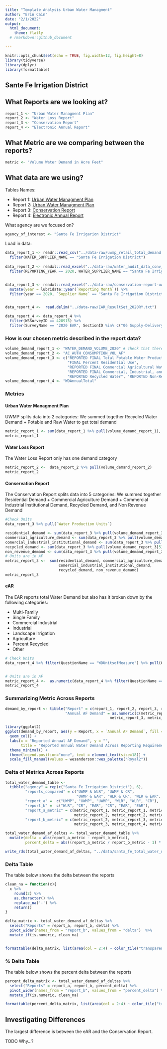 ```yaml
---
title: "Template Analysis Urban Water Managment"
author: "Erin Cain"
date: "2/1/2022"
output: 
  html_document:
    theme: flatly
  # rmarkdown::github_document

---
```


```r
knitr::opts_chunk$set(echo = TRUE, fig.width=12, fig.height=8)
library(tidyverse)
library(dplyr)
library(formattable)
```

## Sante Fe Irrigation District
 
## What Reports are we looking at? 

```r
report_1 <- "Urban Water Managment Plan"
report_2 <- "Water Loss Report"
report_3 <- "Conservation Report"
report_4 <- "Electronic Annual Report"
```

## What Metric are we comparing between the reports?

```r
metric <- "Volume Water Demand in Acre Feet"
```

## What data are we using?

Tables Names: 

* Report 1: [Urban Water Managment Plan](https://wuedata.water.ca.gov/uwmp_export_2020.asp)
* Report 2: [Urban Water Managment Plan](https://wuedata.water.ca.gov/awwa_export)
* Report 3: [Conservation Report](https://www.waterboards.ca.gov/water_issues/programs/conservation_portal/conservation_reporting.html)
* Report 4: [Electronic Annual Report](https://www.waterboards.ca.gov/drinking_water/certlic/drinkingwater/eardata.html)

What agency are we focused on? 

```r
agency_of_interest <- "Sante Fe Irrigarion District"
```


Load in data: 
```r
data_report_1 <- readr::read_csv("../data-raw/uwmp_retail_total_demand.csv") %>% 
  filter(WATER_SUPPLIER_NAME == "Santa Fe Irrigation District")
  
data_report_2 <- readxl::read_excel("../data-raw/water_audit_data_conv_to_af.xlsx") %>% 
  filter(REPORTING_YEAR == 2020, WATER_SUPPLIER_NAME == "Santa Fe Irrigation District") 


data_report_3 <- readxl::read_excel("../data-raw/conservation-report-uw-supplier-data120721.xlsx") %>% 
  mutate(year = lubridate::year(`Reporting Month`)) %>%
  filter(year == 2020, `Supplier Name` == "Santa Fe Irrigation District")


data_report_4 <-  read.delim("../data-raw/EAR_ResultSet_2020RY.txt")

data_report_4 <- data_report_4 %>%
  filter(WSSurveyID == 428915) %>%
  filter(SurveyName == "2020 EAR", SectionID %in% c("06 Supply-Delivery", "01 Intro")) 

```

### How is our chosen metric described in the report data?

```r
volume_demand_report_1 <- "WATER_DEMAND_VOLUME_2020" # check that there is only one category, if not sum up
volume_demand_report_2 <- "AC_AUTH_CONSUMPTION_VOL_AF"
volume_demand_report_3 <- c("REPORTED FINAL Total Potable Water Production", 
                            "FINAL Percent Residential Use", 
                            "REPORTED FINAL Commercial Agricultural Water", 
                            "REPORTED FINAL Commercial, Industrial, and Institutional Water", 
                            "REPORTED Recycled Water", "REPORTED Non-Revenue Water") # Need to sum up reported metrics to get total demand 
volume_demand_report_4 <- "WDAnnualTotal"
```


### Metrics {.tabset}

#### Urban Water Managment Plan

UWMP splits data into 2 categories: We summed together Recycled Water Demand + Potable and Raw Water to get total demand 

```r
metric_report_1 <- sum(data_report_1 %>% pull(volume_demand_report_1), na.rm = T)
metric_report_1
```

#### Water Loss Report 

The Water Loss Report only has one demand category 

```r
metric_report_2 <-  data_report_2 %>% pull(volume_demand_report_2)
metric_report_2 

```

#### Conservation Report 

The Conservation Report splits data into 5 categories: We summed together Residential Demand + Commercial Agriculture Demand + Commercial Industrial Institutional Demand, Recycled Demand, and Non Revenue Demand

```r
#Check Units
data_report_3 %>% pull(`Water Production Units`) 

residential_demand <- sum(data_report_3 %>% pull(volume_demand_report_3[1]) * ((data_report_3 %>% pull(volume_demand_report_3[2]))/100)) 
commercial_agriculture_demand <- sum(data_report_3 %>% pull(volume_demand_report_3[3]), na.rm = T)
comercial_industrial_institutional_demand <- sum(data_report_3 %>% pull(volume_demand_report_3[4]))
recycled_demand <- sum(data_report_3 %>% pull(volume_demand_report_3[5]))
non_revenue_demand <- sum(data_report_3 %>% pull(volume_demand_report_3[6]))
# Units are in AF
metric_report_3 <-  sum(residential_demand, commercial_agriculture_demand, 
                        comercial_industrial_institutional_demand, 
                        recycled_demand, non_revenue_demand)
metric_report_3 
```

#### eAR
The EAR reports total Water Demand but also has it broken down by the following categories: 

* Multi-Family 
* Single Family
* Commercial Industrial 
* Industrial
* Landscape Irrigation 
* Agriculture 
* Percent Recycled 
* Other

```r
# Check Units 
data_report_4 %>% filter(QuestionName == "WDUnitsofMeasure") %>% pull(QuestionResults)


# Units are in AF
metric_report_4 <-  as.numeric(data_report_4 %>% filter(QuestionName == "WDAnnualTotal") %>% pull(QuestionResults))
metric_report_4 
```

### Summarizing Metric Across Reports 

```r
demand_by_report <- tibble("Report" = c(report_1, report_2, report_3, report_4),
                           "Annual AF Demand" = as.numeric(c(metric_report_1, metric_report_2, 
                                               metric_report_3, metric_report_4)))
```

```r
library(ggplot2)
ggplot(demand_by_report, aes(y = Report, x = `Annual AF Demand`, fill = Report)) +
  geom_col() + 
  labs(x = "Reported Annual AF Demand", y = "", 
       title = "Reported Annual Water Demand Across Reporting Requirements") +
  theme_minimal() +
  theme(legend.position="none", text = element_text(size=18)) + 
  scale_fill_manual(values = wesanderson::wes_palette("Royal2"))

```

### Delta of Metrics Across Reports {.tabset}

```r
total_water_demand_table <- 
  tibble("agency" = rep(c("Santa Fe Irrigation District"), 6),
         "reports_compared" = c("UWMP & WLR", "UWMP & CR", 
                                "UWMP & EAR", "WLR & CR", "WLR & EAR", "CR & EAR"),
         "report_a" =  c("UWMP", "UWMP", "UWMP", "WLR", "WLR", "CR"),
         "report_b" =  c("WLR", "CR", "EAR", "CR", "EAR", "EAR"),
         "report_a_metric" = c(metric_report_1, metric_report_1, metric_report_1, 
                               metric_report_2, metric_report_2, metric_report_3), 
         "report_b_metric" = c(metric_report_2, metric_report_3, metric_report_4, 
                               metric_report_3, metric_report_4, metric_report_4),)

total_water_demand_af_deltas <- total_water_demand_table %>% 
  mutate(delta = abs(report_a_metric - report_b_metric), 
         percent_delta = abs((report_a_metric / report_b_metric - 1) * 100))

write_rds(total_water_demand_af_deltas, "../data/santa_fe_total_water_demand_af_deltas.rds")
```

### Delta Table 

The table below shows the delta between the reports

```r

clean_na = function(x){
  x %>%
    round(2) %>%
    as.character() %>%
    replace_na('-') %>%
    return()
}

delta_matrix <- total_water_demand_af_deltas %>% 
  select("Reports" = report_a, report_b, delta) %>%
  pivot_wider(names_from = "report_b", values_from = "delta")  %>%
  mutate_if(is.numeric, clean_na)


formattable(delta_matrix, list(area(col = 2:4) ~ color_tile("transparent", "pink")))
```

### % Delta Table 

The table below shows the percent delta between the reports

```r
percent_delta_matrix <- total_water_demand_af_deltas %>% 
  select("Reports" = report_a, report_b, percent_delta) %>%
  pivot_wider(names_from = "report_b", values_from = "percent_delta") %>%
  mutate_if(is.numeric, clean_na)

formattable(percent_delta_matrix, list(area(col = 2:4) ~ color_tile("transparent", "pink")))
```


## Investigating Differences 

The largest difference is between the eAR and the Conservation Report. 

TODO Why...?